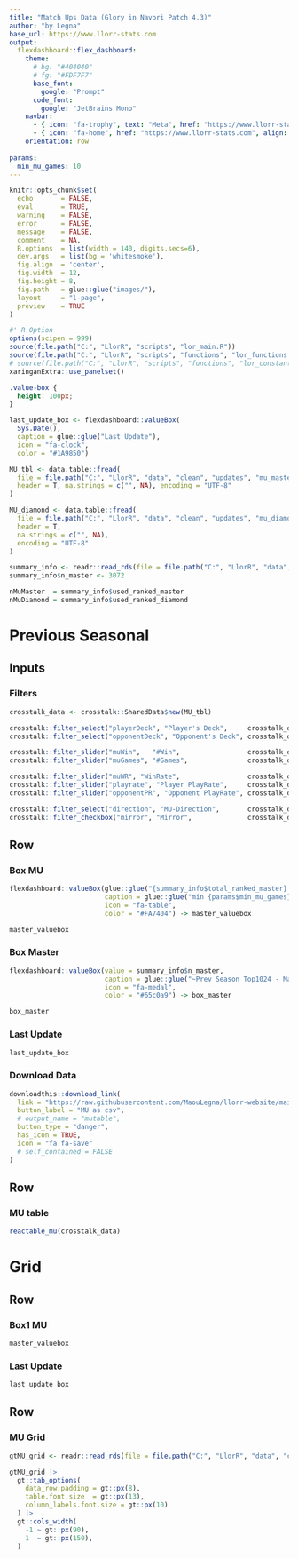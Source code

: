 ```yaml
---
title: "Match Ups Data (Glory in Navori Patch 4.3)"
author: "by Legna"
base_url: https://www.llorr-stats.com
output:
  flexdashboard::flex_dashboard:
    theme:
      # bg: "#404040"
      # fg: "#FDF7F7"
      base_font:
        google: "Prompt"
      code_font:
        google: "JetBrains Mono"
    navbar:
      - { icon: "fa-trophy", text: "Meta", href: "https://www.llorr-stats.com/static/meta.html", align: right }
      - { icon: "fa-home", href: "https://www.llorr-stats.com", align: right }
    orientation: row
    
params:
  min_mu_games: 10
---
```


```r
knitr::opts_chunk$set(
  echo       = FALSE, 
  eval       = TRUE, 
  warning    = FALSE, 
  error      = FALSE, 
  message    = FALSE, 
  comment    = NA, 
  R.options  = list(width = 140, digits.secs=6), 
  dev.args   = list(bg = 'whitesmoke'), 
  fig.align  = 'center', 
  fig.width  = 12, 
  fig.height = 8, 
  fig.path   = glue::glue("images/"), 
  layout     = "l-page", 
  preview    = TRUE
)

#' R Option
options(scipen = 999)
source(file.path("C:", "LlorR", "scripts", "lor_main.R"))
source(file.path("C:", "LlorR", "scripts", "functions", "lor_functions.R"))
# source(file.path("C:", "LlorR", "scripts", "functions", "lor_constants.R"))
xaringanExtra::use_panelset()
```

```css
.value-box {
  height: 100px;
}
```

```r
last_update_box <- flexdashboard::valueBox(
  Sys.Date(), 
  caption = glue::glue("Last Update"), 
  icon = "fa-clock", 
  color = "#1A9850")
```

```r
MU_tbl <- data.table::fread(
  file = file.path("C:", "LlorR", "data", "clean", "updates", "mu_master_minimal.csv"), 
  header = T, na.strings = c("", NA), encoding = "UTF-8"
)

MU_diamond <- data.table::fread(
  file = file.path("C:", "LlorR", "data", "clean", "updates", "mu_diamond_minimal.csv"), 
  header = T, 
  na.strings = c("", NA), 
  encoding = "UTF-8"
)

summary_info <- readr::read_rds(file = file.path("C:", "LlorR", "data", "clean", "updates", "summary_info.rds") )
summary_info$n_master <- 3072

nMuMaster  = summary_info$used_ranked_master
nMuDiamond = summary_info$used_ranked_diamond
```

Previous Seasonal {data-icon="fa-table"}
================================

Inputs {.sidebar}
-----------------------------------------------------------------------

### Filters

```r
crosstalk_data <- crosstalk::SharedData$new(MU_tbl)

crosstalk::filter_select("playerDeck", "Player's Deck",     crosstalk_data, ~archetype_1)
crosstalk::filter_select("opponentDeck", "Opponent's Deck", crosstalk_data, ~archetype_2)

crosstalk::filter_slider("muWin",   "#Win",                 crosstalk_data, ~mu_win, step = 50 , min = 0)
crosstalk::filter_slider("muGames", "#Games",               crosstalk_data, ~mu_n,   step = 100, min = 0)

crosstalk::filter_slider("muWR", "WinRate",                 crosstalk_data, ~mu_wr, step=0.01, min = 0, max = 1)
crosstalk::filter_slider("playrate", "Player PlayRate",     crosstalk_data, ~playrate_1, step=0.01, min = 0, max = round(max(MU_tbl$playrate_1),   4) )
crosstalk::filter_slider("opponentPR", "Opponent PlayRate", crosstalk_data, ~playrate_2, step=0.01, min = 0, max = round(max(MU_tbl$playrate_2), 4) )

crosstalk::filter_select("direction", "MU-Direction",       crosstalk_data, ~direction)
crosstalk::filter_checkbox("mirror", "Mirror",              crosstalk_data, ~mirror, inline = TRUE)
```

Row {data-heigth="100"}
-----------------------------------------------------------------------

### Box MU

```r
flexdashboard::valueBox(glue::glue("{summary_info$total_ranked_master} Master Games"), 
                        caption = glue::glue("min {params$min_mu_games} games - {summary_info$used_ranked_master} games used"), 
                        icon = "fa-table", 
                        color = "#FA7404") -> master_valuebox

master_valuebox
```

### Box Master

```r
flexdashboard::valueBox(value = summary_info$n_master, 
                        caption = glue::glue("~Prev Season Top1024 - Master Players"), 
                        icon = "fa-medal", 
                        color = "#65c0a9") -> box_master

box_master
```

### Last Update

```r
last_update_box
```

### Download Data

```r
downloadthis::download_link(
  link = "https://raw.githubusercontent.com/MaouLegna/llorr-website/main/static/data/mu_master.csv", 
  button_label = "MU as csv", 
  # output_name = "mutable", 
  button_type = "danger", 
  has_icon = TRUE, 
  icon = "fa fa-save"
  # self_contained = FALSE
)
```

Row {data-heigth="900"}
-----------------------------------------------------------------------

### MU table

```r
reactable_mu(crosstalk_data)
```

<!-- Diamond {data-icon="fa-table"} -->
<!-- ================================ -->

<!-- Inputs {.sidebar} -->
<!-- ----------------------------------------------------------------------- -->

<!-- ### Filters -->

<!-- ```{r filters-diamond} -->
<!-- crosstalk_diamond <- crosstalk::SharedData$new(MU_diamond) -->

<!-- crosstalk::filter_select("playerDeck", "Player's Deck",     crosstalk_diamond, ~archetype_1) -->
<!-- crosstalk::filter_select("opponentDeck", "Opponent's Deck", crosstalk_diamond, ~archetype_2) -->

<!-- crosstalk::filter_slider("muWin",   "#Win",                 crosstalk_diamond, ~mu_win, step = 50 , min = 0) -->
<!-- crosstalk::filter_slider("muGames", "#Games",               crosstalk_diamond, ~mu_n,   step = 100, min = 0) -->

<!-- crosstalk::filter_slider("muWR", "WinRate",                 crosstalk_diamond, ~mu_wr, step=0.01, min = 0, max = 1) -->
<!-- crosstalk::filter_slider("playrate", "Player PlayRate",     crosstalk_diamond, ~playrate_1,   step=0.01, min = 0, max = round(max(MU_diamond$playrate_1),   4) ) -->
<!-- crosstalk::filter_slider("opponentPR", "Opponent PlayRate", crosstalk_diamond, ~playrate_2, step=0.01, min = 0, max = round(max(MU_diamond$playrate_2), 4) ) -->

<!-- crosstalk::filter_select("direction", "MU-Direction",       crosstalk_diamond, ~direction) -->
<!-- crosstalk::filter_checkbox("mirror", "Mirror",              crosstalk_diamond, ~mirror, inline = TRUE) -->
<!-- ``` -->

<!-- Row {data-heigth="100"} -->
<!-- ----------------------------------------------------------------------- -->

<!-- ### Box MU -->

<!-- ```{r} -->
<!-- flexdashboard::valueBox(glue::glue("{summary_info$total_ranked_diamond} HighDiamond Ranked Games"),  -->
<!--                         caption = glue::glue("min {params$min_mu_games} games - {summary_info$used_ranked_diamond} games used"),  -->
<!--                         icon = "fa-table",  -->
<!--                         color = "#FA7404") -> diamond_valuebox -->

<!-- diamond_valuebox -->
<!-- ``` -->

<!-- ### Box Diamond -->

<!-- ```{r value-player-diamond} -->
<!-- flexdashboard::valueBox(value = summary_info$n_diamond,  -->
<!--                         caption = glue::glue("HighDiamond Players"),  -->
<!--                         icon = "fa-diamond",  -->
<!--                         color = "#65c0a9" -->
<!--                         ) -> box_diamond -->

<!-- box_diamond -->
<!-- ``` -->

<!-- ### Last Update -->

<!-- ```{r} -->
<!-- last_update_box -->
<!-- ``` -->

<!-- ### Download Data -->

<!-- ```{r} -->
<!-- ## Link in Github repo -->
<!-- downloadthis::download_link( -->
<!--   link = "https://raw.githubusercontent.com/MaouLegna/llorr-website/main/static/data/mu_diamond.csv",  -->
<!--   button_label = "MU as csv",   -->
<!--   # output_name = "mutable",  -->
<!--   button_type = "danger",  -->
<!--   has_icon = TRUE,  -->
<!--   icon = "fa fa-save" -->
<!--   # self_contained = FALSE -->
<!-- ) -->
<!-- ``` -->

<!-- Row {data-heigth="900"} -->
<!-- ----------------------------------------------------------------------- -->

<!-- ### MU table -->

<!-- ```{r print-react-diamond} -->
<!-- reactable_mu(crosstalk_diamond) -->
<!-- ``` -->

Grid {data-icon="fa-file-image"}
================================

Row {data-heigth="100"}
-----------------------------------------------------------------------

### Box1 MU

```r
master_valuebox
```

<!-- ### Box2 MU -->

<!-- ```{r} -->
<!-- diamond_valuebox -->
<!-- ``` -->

### Last Update

```r
last_update_box
```

Row {data-heigth="900" .tabset}
-----------------------------------------------------------------------

### MU Grid

```r
gtMU_grid <- readr::read_rds(file = file.path("C:", "LlorR", "data", "clean", "updates", "grid_master.rds"))

gtMU_grid |>
  gt::tab_options(
    data_row.padding = gt::px(8), 
    table.font.size  = gt::px(13), 
    column_labels.font.size = gt::px(10)
  ) |>
  gt::cols_width(
    -1 ~ gt::px(90), 
    1  ~ gt::px(150), 
  )
```

<!-- ### MU Grid - Diamond -->

<!-- ```{r print-diamond-grid} -->
<!-- gtMU_grid <- readr::read_rds(file = file.path("C:", "LlorR", "data", "clean", "updates", "grid_diamond.rds")) -->

<!-- gtMU_grid |> -->
<!--   gt::tab_options( -->
<!--     data_row.padding = gt::px(8),  -->
<!--     table.font.size  = gt::px(13),  -->
<!--     column_labels.font.size = gt::px(10) -->
<!--   ) |> -->
<!--   gt::cols_width( -->
<!--     -1 ~ gt::px(90),  -->
<!--     1  ~ gt::px(150),  -->
<!--   ) -->
<!--   # gtExtras::gt_theme_dark() -->
<!-- ``` -->
